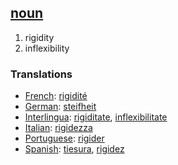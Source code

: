 == [[noun]] == 
# rigidity
# inflexibility

=== Translations === 
*[[French]]: [[rigidité]] 
*[[German]]: [[steifheit]] 
*[[Interlingua]]: [[rigiditate]], [[inflexibilitate]] 
*[[Italian]]: [[rigidezza]] 
*[[Portuguese]]: [[rigider]] 
*[[Spanish]]: [[tiesura]], [[rigidez]]